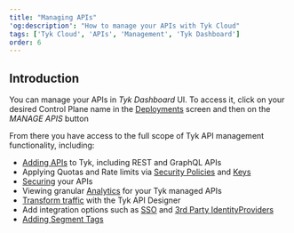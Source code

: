 ```yaml
---
title: "Managing APIs"
'og:description': "How to manage your APIs with Tyk Cloud"
tags: ['Tyk Cloud', 'APIs', 'Management', 'Tyk Dashboard']
order: 6
---
```


## Introduction

You can manage your APIs in *Tyk Dashboard* UI. To access it, click on your desired Control Plane name in the [Deployments](https://dashboard.cloud-ara.tyk.io/deployments) screen and then on the *MANAGE APIS* button

From there you have access to the full scope of Tyk API management functionality, including:

* [Adding APIs](/getting-started/create-api) to Tyk, including REST and GraphQL APIs
* Applying Quotas and Rate limits via [Security Policies](/getting-started/create-security-policy) and [Keys](/getting-started/create-api-key)
* [Securing](/basic-config-and-security/security) your APIs
* Viewing granular [Analytics](/tyk-dashboard-analytics) for your Tyk managed APIs
* [Transform traffic](/advanced-configuration/transform-traffic) with the Tyk API Designer
* Add integration options such as [SSO](/advanced-configuration/integrate/sso) and [3rd Party IdentityProviders](/advanced-configuration/integrate/3rd-party-identity-providers)
* [Adding Segment Tags](/tyk-cloud/troubleshooting-&-support/faqs.md#q8-how-do-segment-tags-work-with-tyk-cloud)

